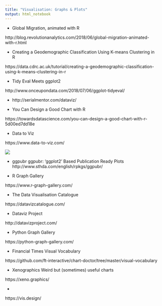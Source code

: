 ```yaml
---
title: "Visualisation: Graphs & Plots"
output: html_notebook
---
```


- Global Migration, animated with R

http://blog.revolutionanalytics.com/2018/06/global-migration-animated-with-r.html

- Creating a Geodemographic Classification Using K-means Clustering in R

https://data.cdrc.ac.uk/tutorial/creating-a-geodemographic-classification-using-k-means-clustering-in-r


- Tidy Eval Meets ggplot2

http://www.onceupondata.com/2018/07/06/ggplot-tidyeval/

- 
http://serialmentor.com/dataviz/

- You Can Design a Good Chart with R

https://towardsdatascience.com/you-can-design-a-good-chart-with-r-5d00ed7dd18e

- Data to Viz

https://www.data-to-viz.com/

[![](https://www.data-to-viz.com/img/poster/poster_big.png)](https://www.data-to-viz.com/)

-  ggpubr
ggpubr: ‘ggplot2’ Based Publication Ready Plots
http://www.sthda.com/english/rpkgs/ggpubr/

- R Graph Gallery

https://www.r-graph-gallery.com/

- The Data Visualisation Catalogue

https://datavizcatalogue.com/


- Dataviz Project

http://datavizproject.com/

-  Python Graph Gallery

https://python-graph-gallery.com/

- Financial Times Visual Vocabulary

https://github.com/ft-interactive/chart-doctor/tree/master/visual-vocabulary

- Xenographics Weird but (sometimes) useful charts

https://xeno.graphics/

-

https://vis.design/

